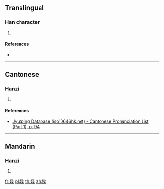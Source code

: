 ==Translingual==

===Han character===
{{Han char|rn=38|rad=女|as=09|sn=12|four=|canj=VEND,XVEND|ids=⿰女染}}

# {{defn|Han|sort=女09}}

====References====
* {{Han ref|kx=0267.230|dkj=06528|dj=0534.210|hdz=21069.020|uh=5AA3|ud=23203}}

----

==Cantonese==

===Hanzi===
{{yue-hanzi|jyut=[[gam1]]|y=gam1}}

# {{defn|lang=yue|sort=女09}}

====References====
* [http://www.iso10646hk.net/jp/document/download.jsp Jyutping Database (iso10646hk.net) - Cantonese Pronunciation List (Part 1), p. 94]

----

==Mandarin==

===Hanzi===
{{cmn-hanzi|pin=[[rǎn]] ([[ran3]])|wg=jan<sup>3</sup>}}

# {{defn|lang=cmn|sort=女09}}

[[fr:媣]]
[[pl:媣]]
[[th:媣]]
[[zh:媣]]
